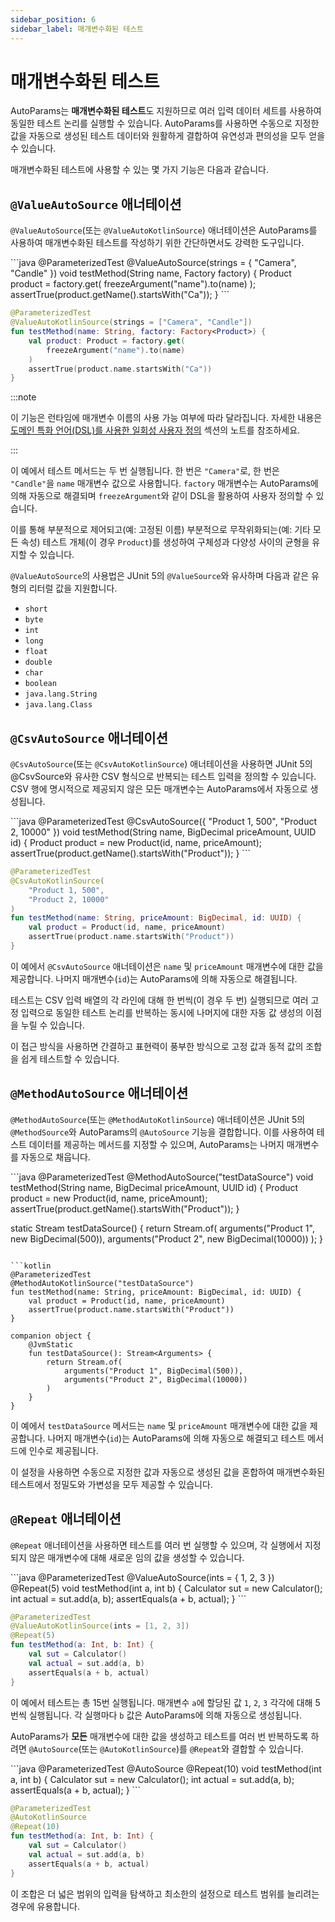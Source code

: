 ```yaml
---
sidebar_position: 6
sidebar_label: 매개변수화된 테스트
---
```



# 매개변수화된 테스트

AutoParams는 **매개변수화된 테스트**도 지원하므로 여러 입력 데이터 세트를 사용하여 동일한 테스트 논리를 실행할 수 있습니다. AutoParams를 사용하면 수동으로 지정한 값을 자동으로 생성된 테스트 데이터와 원활하게 결합하여 유연성과 편의성을 모두 얻을 수 있습니다.

매개변수화된 테스트에 사용할 수 있는 몇 가지 기능은 다음과 같습니다.

## `@ValueAutoSource` 애너테이션

<JavadocLink version="11.0.1" path="autoparams/ValueAutoSource.html">`@ValueAutoSource`</JavadocLink>(또는 `@ValueAutoKotlinSource`) 애너테이션은 AutoParams를 사용하여 매개변수화된 테스트를 작성하기 위한 간단하면서도 강력한 도구입니다.

<JavaKotlinCodeBlock>
```java
@ParameterizedTest
@ValueAutoSource(strings = { "Camera", "Candle" })
void testMethod(String name, Factory<Product> factory) {
    Product product = factory.get(
        freezeArgument("name").to(name)
    );
    assertTrue(product.getName().startsWith("Ca"));
}
```

```kotlin
@ParameterizedTest
@ValueAutoKotlinSource(strings = ["Camera", "Candle"])
fun testMethod(name: String, factory: Factory<Product>) {
    val product: Product = factory.get(
        freezeArgument("name").to(name)
    )
    assertTrue(product.name.startsWith("Ca"))
}
```
</JavaKotlinCodeBlock>

:::note

이 기능은 런타임에 매개변수 이름의 사용 가능 여부에 따라 달라집니다. 자세한 내용은 [도메인 특화 언어(DSL)를 사용한 일회성 사용자 정의](./customization#customization-dsl) 섹션의 노트를 참조하세요.

:::

이 예에서 테스트 메서드는 두 번 실행됩니다. 한 번은 `"Camera"`로, 한 번은 `"Candle"`을 `name` 매개변수 값으로 사용합니다. `factory` 매개변수는 AutoParams에 의해 자동으로 해결되며 <JavadocLink version="11.0.1" path="autoparams/customization/dsl/ArgumentCustomizationDsl.html">`freezeArgument`</JavadocLink>와 같이 DSL을 활용하여 사용자 정의할 수 있습니다.

이를 통해 부분적으로 제어되고(예: 고정된 이름) 부분적으로 무작위화되는(예: 기타 모든 속성) 테스트 개체(이 경우 `Product`)를 생성하여 구체성과 다양성 사이의 균형을 유지할 수 있습니다.

`@ValueAutoSource`의 사용법은 JUnit 5의 `@ValueSource`와 유사하며 다음과 같은 유형의 리터럴 값을 지원합니다.

- `short`
- `byte`
- `int`
- `long`
- `float`
- `double`
- `char`
- `boolean`
- `java.lang.String`
- `java.lang.Class`

## `@CsvAutoSource` 애너테이션

<JavadocLink version="11.0.1" path="autoparams/CsvAutoSource.html">`@CsvAutoSource`</JavadocLink>(또는 `@CsvAutoKotlinSource`) 애너테이션을 사용하면 JUnit 5의 @CsvSource와 유사한 CSV 형식으로 반복되는 테스트 입력을 정의할 수 있습니다. CSV 행에 명시적으로 제공되지 않은 모든 매개변수는 AutoParams에서 자동으로 생성됩니다.

<JavaKotlinCodeBlock>
```java
@ParameterizedTest
@CsvAutoSource({
    "Product 1, 500",
    "Product 2, 10000"
})
void testMethod(String name, BigDecimal priceAmount, UUID id) {
    Product product = new Product(id, name, priceAmount);
    assertTrue(product.getName().startsWith("Product"));
}
```

```kotlin
@ParameterizedTest
@CsvAutoKotlinSource(
    "Product 1, 500",
    "Product 2, 10000"
)
fun testMethod(name: String, priceAmount: BigDecimal, id: UUID) {
    val product = Product(id, name, priceAmount)
    assertTrue(product.name.startsWith("Product"))
}
```
</JavaKotlinCodeBlock>

이 예에서 `@CsvAutoSource` 애너테이션은 `name` 및 `priceAmount` 매개변수에 대한 값을 제공합니다. 나머지 매개변수(`id`)는 AutoParams에 의해 자동으로 해결됩니다.

테스트는 CSV 입력 배열의 각 라인에 대해 한 번씩(이 경우 두 번) 실행되므로 여러 고정 입력으로 동일한 테스트 논리를 반복하는 동시에 나머지에 대한 자동 값 생성의 이점을 누릴 수 있습니다.

이 접근 방식을 사용하면 간결하고 표현력이 풍부한 방식으로 고정 값과 동적 값의 조합을 쉽게 테스트할 수 있습니다.

## `@MethodAutoSource` 애너테이션

<JavadocLink version="11.0.1" path="autoparams/MethodAutoSource.html">`@MethodAutoSource`</JavadocLink>(또는 `@MethodAutoKotlinSource`) 애너테이션은 JUnit 5의 `@MethodSource`와 AutoParams의 `@AutoSource` 기능을 결합합니다. 이를 사용하여 테스트 데이터를 제공하는 메서드를 지정할 수 있으며, AutoParams는 나머지 매개변수를 자동으로 채웁니다.

<JavaKotlinCodeBlock>
```java
@ParameterizedTest
@MethodAutoSource("testDataSource")
void testMethod(String name, BigDecimal priceAmount, UUID id) {
    Product product = new Product(id, name, priceAmount);
    assertTrue(product.getName().startsWith("Product"));
}

static Stream<Arguments> testDataSource() {
    return Stream.of(
        arguments("Product 1", new BigDecimal(500)),
        arguments("Product 2", new BigDecimal(10000))
    );
}
```

```kotlin
@ParameterizedTest
@MethodAutoKotlinSource("testDataSource")
fun testMethod(name: String, priceAmount: BigDecimal, id: UUID) {
    val product = Product(id, name, priceAmount)
    assertTrue(product.name.startsWith("Product"))
}

companion object {
    @JvmStatic
    fun testDataSource(): Stream<Arguments> {
        return Stream.of(
            arguments("Product 1", BigDecimal(500)),
            arguments("Product 2", BigDecimal(10000))
        )
    }
}
```
</JavaKotlinCodeBlock>

이 예에서 `testDataSource` 메서드는 `name` 및 `priceAmount` 매개변수에 대한 값을 제공합니다. 나머지 매개변수(`id`)는 AutoParams에 의해 자동으로 해결되고 테스트 메서드에 인수로 제공됩니다.

이 설정을 사용하면 수동으로 지정한 값과 자동으로 생성된 값을 혼합하여 매개변수화된 테스트에서 정밀도와 가변성을 모두 제공할 수 있습니다.

## `@Repeat` 애너테이션

<JavadocLink version="11.0.1" path="autoparams/Repeat.html">`@Repeat`</JavadocLink> 애너테이션을 사용하면 테스트를 여러 번 실행할 수 있으며, 각 실행에서 지정되지 않은 매개변수에 대해 새로운 임의 값을 생성할 수 있습니다.

<JavaKotlinCodeBlock>
```java
@ParameterizedTest
@ValueAutoSource(ints = { 1, 2, 3 })
@Repeat(5)
void testMethod(int a, int b) {
    Calculator sut = new Calculator();
    int actual = sut.add(a, b);
    assertEquals(a + b, actual);
}
```

```kotlin
@ParameterizedTest
@ValueAutoKotlinSource(ints = [1, 2, 3])
@Repeat(5)
fun testMethod(a: Int, b: Int) {
    val sut = Calculator()
    val actual = sut.add(a, b)
    assertEquals(a + b, actual)
}
```
</JavaKotlinCodeBlock>

이 예에서 테스트는 총 15번 실행됩니다. 매개변수 `a`에 할당된 값 `1`, `2`, `3` 각각에 대해 5번씩 실행됩니다. 각 실행마다 `b` 값은 AutoParams에 의해 자동으로 생성됩니다.

AutoParams가 **모든** 매개변수에 대한 값을 생성하고 테스트를 여러 번 반복하도록 하려면 `@AutoSource`(또는 `@AutoKotlinSource`)를 `@Repeat`와 결합할 수 있습니다.

<JavaKotlinCodeBlock>
```java
@ParameterizedTest
@AutoSource
@Repeat(10)
void testMethod(int a, int b) {
    Calculator sut = new Calculator();
    int actual = sut.add(a, b);
    assertEquals(a + b, actual);
}
```

```kotlin
@ParameterizedTest
@AutoKotlinSource
@Repeat(10)
fun testMethod(a: Int, b: Int) {
    val sut = Calculator()
    val actual = sut.add(a, b)
    assertEquals(a + b, actual)
}
```
</JavaKotlinCodeBlock>

이 조합은 더 넓은 범위의 입력을 탐색하고 최소한의 설정으로 테스트 범위를 늘리려는 경우에 유용합니다.
